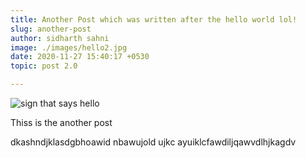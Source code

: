 ```yaml
---
title: Another Post which was written after the hello world lol!
slug: another-post
author: sidharth sahni
image: ./images/hello2.jpg
date: 2020-11-27 15:40:17 +0530
topic: post 2.0

---
```

![sign that says hello](./images/hello2.jpg)

Thiss is the another post 

dkashndjklasdgbhoawid nbawujold ujkc ayuiklcfawdiljqawvdlhjkagdv